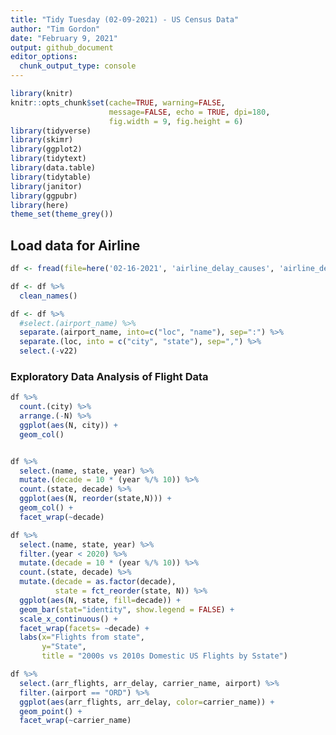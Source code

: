 ```yaml
---
title: "Tidy Tuesday (02-09-2021) - US Census Data"
author: "Tim Gordon"
date: "February 9, 2021"
output: github_document
editor_options: 
  chunk_output_type: console
---
```


```r
library(knitr)
knitr::opts_chunk$set(cache=TRUE, warning=FALSE,
                      message=FALSE, echo = TRUE, dpi=180,
                      fig.width = 9, fig.height = 6)
library(tidyverse)
library(skimr)
library(ggplot2)
library(tidytext)
library(data.table)
library(tidytable)
library(janitor)
library(ggpubr)
library(here)
theme_set(theme_grey())
```

## Load data for Airline

```r

df <- fread(file=here('02-16-2021', 'airline_delay_causes', 'airline_delay_causes.csv') )

df <- df %>%
  clean_names() 

df <- df %>%
  #select.(airport_name) %>%
  separate.(airport_name, into=c("loc", "name"), sep=":") %>%
  separate.(loc, into = c("city", "state"), sep=",") %>%
  select.(-v22)
```

### Exploratory Data Analysis of Flight Data

```r
df %>% 
  count.(city) %>%
  arrange.(-N) %>%
  ggplot(aes(N, city)) +
  geom_col()


df %>%
  select.(name, state, year) %>%
  mutate.(decade = 10 * (year %/% 10)) %>%
  count.(state, decade) %>% 
  ggplot(aes(N, reorder(state,N))) +
  geom_col() +
  facet_wrap(~decade)

df %>%
  select.(name, state, year) %>%
  filter.(year < 2020) %>%
  mutate.(decade = 10 * (year %/% 10)) %>%
  count.(state, decade) %>% 
  mutate.(decade = as.factor(decade),
          state = fct_reorder(state, N)) %>%
  ggplot(aes(N, state, fill=decade)) +
  geom_bar(stat="identity", show.legend = FALSE) +
  scale_x_continuous() +
  facet_wrap(facets= ~decade) +
  labs(x="Flights from state",
       y="State",
       title = "2000s vs 2010s Domestic US Flights by Sstate")

df %>%
  select.(arr_flights, arr_delay, carrier_name, airport) %>%
  filter.(airport == "ORD") %>%
  ggplot(aes(arr_flights, arr_delay, color=carrier_name)) +
  geom_point() +
  facet_wrap(~carrier_name)
```

